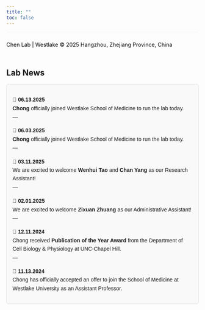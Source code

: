 ```yaml
---
title: ""
toc: false
---
```


```{=html}
<style>
  body {
    background-image: url('images/borderless_blue.jpg');
    background-size: cover;
    background-repeat: no-repeat;
    background-position: center;
  }
</style>
```

<footer style="background-color: transparent; text-align: left; padding: 10px 0; color: black; font-size: 14px; border-top: 1px solid rgba(0, 0, 0, 0.1);">

Chen Lab \| Westlake © 2025 Hangzhou, Zhejiang Province, China

</footer>

## Lab News

:::: {style="font-family: Arial, sans-serif; line-height: 1.6;"}
::: {style="border: 1px solid #ddd; padding: 15px; border-radius: 5px; background-color: #f9f9f9; margin-bottom: 10px;"}

**📅 06.13.2025**\
**Chong** officially joined Westlake School of Medicine to run the lab today. <br> <!-- Adds a safe blank line --> ---


**📅 06.03.2025**\
**Chong** officially joined Westlake School of Medicine to run the lab today. <br> <!-- Adds a safe blank line --> ---

**📅 03.11.2025**\
We are excited to welcome **Wenhui Tao** and **Chan Yang** as our Research Assistant! <br> <!-- Adds a safe blank line --> ---

**📅 02.01.2025**\
We are excited to welcome **Zixuan Zhuang** as our Administrative Assistant! <br> <!-- Adds a safe blank line --> ---

**📅 12.11.2024**\
Chong received **Publication of the Year Award** from the Department of Cell Biology & Physiology at UNC-Chapel Hill. <br> ---

**📅 11.13.2024**\
Chong has officially accepted an offer to join the School of Medicine at Westlake University as an Assistant Professor.
:::
::::
